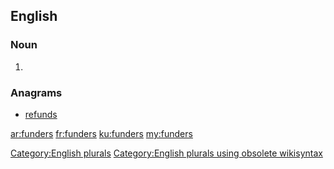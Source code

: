==English==

===Noun===
{{head|en}}

# {{plural of|funder}}

===Anagrams===
* [[refunds#English|refunds]]

[[Category:English plurals]][[Category:English plurals using obsolete wikisyntax]]

[[ar:funders]]
[[fr:funders]]
[[ku:funders]]
[[my:funders]]